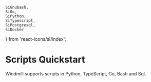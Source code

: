 	SiGnubash,
	SiGo,
	SiPython,
	SiTypescript,
	SiPostgresql,
	SiDocker
} from 'react-icons/si/index';

# Scripts Quickstart

Windmill supports scripts in Python, TypeScript, Go, Bash and Sql.

<div class="grid grid-cols-2 gap-6 mb-4">
	<DocCard
		title="Typescript"
		description="Write your first Windmill script in Typescript."
		href="/docs/getting_started/scripts_quickstart/typescript"
		Icon={SiTypescript}
	/>
	<DocCard
		title="Python"
		description="Write your first Windmill script in Python."
		href="/docs/getting_started/scripts_quickstart/python"
		Icon={SiPython}
	/>
	<DocCard
		title="Go"
		description="Write your first Windmill script in Go."
		href="/docs/getting_started/scripts_quickstart/go"
		Icon={SiGo}
	/>
	<DocCard
		title="Bash"
		description="Write your first Windmill script in Bash."
		href="/docs/getting_started/scripts_quickstart/bash"
		Icon={SiGnubash}
	/>
	<DocCard
		title="SQL"
		description="Write your first Windmill script in SQL."
		href="/docs/getting_started/scripts_quickstart/sql"
		Icon={SiPostgresql}
	/>
	<DocCard
		title="Run Docker Containers"
		description="In some cases where your task requires a complex set of dependencies or is implemented in a non-supported language, you can still include it as a flow step or individual script."
		href="/docs/advanced/docker"
		Icon={SiDocker}
	/>
</div>
